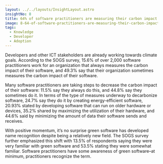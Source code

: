 ```yaml
---
layout: ../../layouts/InsightLayout.astro
insightNo: 8
title: 64% of software practitioners are measuring their carbon impact
image: 8-64-of-software-practitioners-are-measuring-their-carbon-impact.png
tags:
  - Knowledge
  - Developer
  - Adoption
---
```


Developers and other ICT stakeholders are already working towards climate goals. According to the SOGS survey, 15.6% of over 2,000 software practitioners work for an organization that always measures the carbon impact of their software, and 49.3% say that their organization sometimes measures the carbon impact of their software.

Many software practitioners are taking steps to decrease the carbon impact of their software: 11.5% say they always do this, and 44.8% say they sometimes do it. In terms of the type of measures underway to decarbonize software, 24.7% say they do it by creating energy-efficient software, 20.93% stated by developing software that can run on older hardware or devices, 35.2% shared by maximizing the utilization of their hardware, and 44.6% said by minimizing the amount of data their software sends and receives.

With positive momentum, it’s no surprise green software has developed name recognition despite being a relatively new field. The SOGS survey further emphasized this shift with  13.5% of respondents saying they were very familiar with green software and 53.5% stating they were somewhat familiar. Software practitioners have some awareness of  green software–at minimum, practitioners recognize the term.
